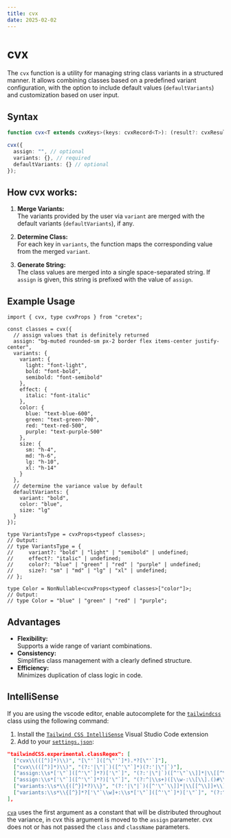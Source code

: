```yaml
---
title: cvx
date: 2025-02-02
---
```


# **cvx**

The `cvx` function is a utility for managing string class variants in a structured manner.
It allows combining classes based on a predefined variant configuration, with the option to include default values ​​(`defaultVariants`) and customization based on user input.

## Syntax

```ts
function cvx<T extends cvxKeys>(keys: cvxRecord<T>): (result?: cvxResult<T>) => string;
```

```ts
cvx({
  assign: "", // optional
  variants: {}, // required
  defaultVariants: {} // optional
});
```

## How cvx works:

1. **Merge Variants:** <br />
   The variants provided by the user via `variant` are merged with the default variants (`defaultVariants`), if any.

2. **Determine Class:** <br />
   For each key in `variants`, the function maps the corresponding value from the merged `variant`.

3. **Generate String:** <br />
   The class values ​​are merged into a single space-separated string.
   If `assign` is given, this string is prefixed with the value of `assign`.

## Example Usage

```tsx
import { cvx, type cvxProps } from "cretex";

const classes = cvx({
  // assign values that is definitely returned
  assign: "bg-muted rounded-sm px-2 border flex items-center justify-center",
  variants: {
    variant: {
      light: "font-light",
      bold: "font-bold",
      semibold: "font-semibold"
    },
    effect: {
      italic: "font-italic"
    },
    color: {
      blue: "text-blue-600",
      green: "text-green-700",
      red: "text-red-500",
      purple: "text-purple-500"
    },
    size: {
      sm: "h-4",
      md: "h-6",
      lg: "h-10",
      xl: "h-14"
    }
  },
  // determine the variance value by default
  defaultVariants: {
    variant: "bold",
    color: "blue",
    size: "lg"
  }
});
```

```tsx
type VariantsType = cvxProps<typeof classes>;
// Output:
// type VariantsType = {
//     variant?: "bold" | "light" | "semibold" | undefined;
//     effect?: "italic" | undefined;
//     color?: "blue" | "green" | "red" | "purple" | undefined;
//     size?: "sm" | "md" | "lg" | "xl" | undefined;
// };
```

```tsx
type Color = NonNullable<cvxProps<typeof classes>["color"]>;
// Output:
// type Color = "blue" | "green" | "red" | "purple";
```

## Advantages

- **Flexibility:** <br />
  Supports a wide range of variant combinations.
- **Consistency:** <br />
  Simplifies class management with a clearly defined structure.
- **Efficiency:** <br />
  Minimizes duplication of class logic in code.

## IntelliSense

If you are using the vscode editor, enable autocomplete for the [`tailwindcss`](https://tailwindcss.com/docs/editor-setup#intelli-sense-for-vs-code) class using the following command:

1. Install the [`Tailwind CSS IntelliSense`](https://marketplace.visualstudio.com/items?itemName=bradlc.vscode-tailwindcss) Visual Studio Code extension
2. Add to your [`settings.json`](https://code.visualstudio.com/docs/getstarted/settings):

```json
"tailwindCSS.experimental.classRegex": [
  ["cvx\\(([^)]*)\\)", "[\"'`]([^\"'`]*).*?[\"'`]"],
  ["cvx\\(([^)]*)\\)", "(?:'|\"|`)([^'\"`]*)(?:'|\"|`)"],
  ["assign:\\s*['\"`]([^'\"`]*?)['\"`]", "(?:'|\"|`)([^'\"`\\]]*|\\[[^\\]]+\\])(?:'|\"|`)"],
  ["assign:\\s*['\"`]([^'\"`]*?)['\"`]", "(?:^|\\s+)([\\w-:\\[\\].()#\\/%]+)(?=\\s+|$)"],
  ["variants:\\s*\\{([^}]*?)\\}", "(?:'|\"|`)([^'\"`\\]]*|\\[[^\\]]+\\])(?:'|\"|`)"],
  ["variants:\\s*\\{[^}]*?['\"`\\w]+:\\s*['\"`]([^'\"`]*)['\"`]", "(?:^|\\s+)([\\w-:\\[\\].()#\\/%]+)(?=\\s+|$)"],
],
```

[`cva`](https://cva.style/docs) uses the first argument as a constant that will be distributed throughout the variance, in cvx this argument is moved to the `assign` parameter. cvx does not or has not passed the `class` and `className` parameters.
